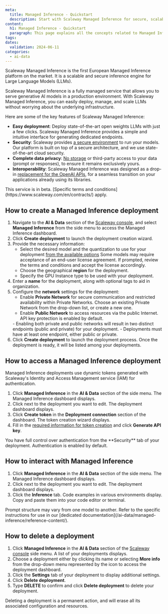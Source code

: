 ```yaml
---
meta:
  title: Managed Inference - Quickstart
  description: Start with Scaleway Managed Inference for secure, scalable AI model deployment in Europe's premier platform. Privacy-focused, fully managed.
content:
  h1: Managed Inference - Quickstart
  paragraph: This page explains all the concepts related to Managed Inference
tags:
dates:
  validation: 2024-06-11
categories:
  - ai-data
---
```


Scaleway Managed Inference is the first European Managed Inference platform on the market. It is a scalable and secure inference engine for Large Language Models (LLMs).

Scaleway Managed Inference is a fully managed service that allows you to serve generative AI models in a production environment.
With Scaleway Managed Inference, you can easily deploy, manage, and scale LLMs without worrying about the underlying infrastructure.

Here are some of the key features of Scaleway Managed Inference:

* **Easy deployment**: Deploy state-of-the-art open weights LLMs with just a few clicks. Scaleway Managed Inference provides a simple and intuitive interface for generating dedicated endpoints.
* **Security**: Scaleway provides [a secure environment](/ai-data/managed-inference/reference-content/data-privacy-security-scaleway-ai-services/) to run your models. Our platform is built on top of a secure architecture, and we use state-of-the-art cloud security.
* **Complete data privacy**: [No storage](/ai-data/managed-inference/reference-content/data-privacy-security-scaleway-ai-services/#data-storage-policies) or third-party access to your data (prompt or responses), to ensure it remains exclusively yours.
* **Interoperability**: Scaleway Managed Inference was designed as a drop-in [replacement for the OpenAI APIs](/ai-data/managed-inference/reference-content/openai-compatibility/), for a seamless transition on your applications already using its libraries. 

<Message type="important">
  This service is in beta. [Specific terms and conditions](https://www.scaleway.com/en/contracts/) apply.
</Message>

## How to create a Managed Inference deployment


1. Navigate to the **AI & Data** section of the [Scaleway console](https://console.scaleway.com/), and select **Managed Inference** from the side menu to access the Managed Inference dashboard.
2. Click **Create deployment** to launch the deployment creation wizard.
3. Provide the necessary information:
    - Select the desired model and the quantization to use for your deployment [from the available options](https://www.scaleway.com/en/docs/ai-data/managed-inference/reference-content/)
        <Message type="note">
          Some models may require acceptance of an end-user license agreement. If prompted, review the terms and conditions and accept the license accordingly.
        </Message>
    - Choose the geographical **region** for the deployment.
    - Specify the GPU Instance type to be used with your deployment.
4. Enter a **name** for the deployment, along with optional tags to aid in organization.
5. Configure the **network** settings for the deployment:
    - Enable **Private Network** for secure communication and restricted availability within Private Networks. Choose an existing Private Network from the drop-down list, or create a new one.
    - Enable **Public Network** to access resources via the public Internet. API key protection is enabled by default.
    <Message type="important">
      - Enabling both private and public networks will result in two distinct endpoints (public and private) for your deployment.
      - Deployments must have at least one endpoint, either public or private.
    </Message>
6. Click **Create deployment** to launch the deployment process. Once the deployment is ready, it will be listed among your deployments.

## How to access a Managed Inference deployment

Managed Inference deployments use dynamic tokens generated with Scaleway's Identity and Access Management service (IAM) for authentication.

1. Click **Managed Inference** in the **AI & Data** section of the side menu. The Managed Inference dashboard displays.
2. Click <Icon name="more" /> next to the deployment you want to edit. The deployment dashboard displays.
3. Click **Create token** in the **Deployment connection** section of the dashboard. The token creation wizard displays.
4. Fill in the [required information for token creation](/identity-and-access-management/iam/how-to/create-api-keys/) and click **Generate API key**.

<Message type="tip">
  You have full control over authentication from the **Security** tab of your deployment. Authentication is enabled by default.
</Message>

## How to interact with Managed Inference

1. Click **Managed Inference** in the **AI & Data** section of the side menu. The Managed Inference dashboard displays.
2. Click <Icon name="more" /> next to the deployment you want to edit. The deployment dashboard displays.
3. Click the **Inference** tab. Code examples in various environments display. Copy and paste them into your code editor or terminal.

<Message type="note">
  Prompt structure may vary from one model to another. Refer to the specific instructions for use in our [dedicated documentation](/ai-data/managed-inference/reference-content/).
</Message>

## How to delete a deployment

1. Click **Managed Inference** in the **AI & Data** section of the [Scaleway console](https://console.scaleway.com/) side menu. A list of your deployments displays.
2. Choose a deployment either by clicking its name or selecting **More info** from the drop-down menu represented by the icon <Icon name="more" /> to access the deployment dashboard.
3. Click the **Settings** tab of your deployment to display additional settings.
4. Click **Delete deployment**.
5. Type **DELETE** to confirm and click **Delete deployment** to delete your deployment. 
 
<Message type="important">
  Deleting a deployment is a permanent action, and will erase all its associated configuration and resources.
</Message>